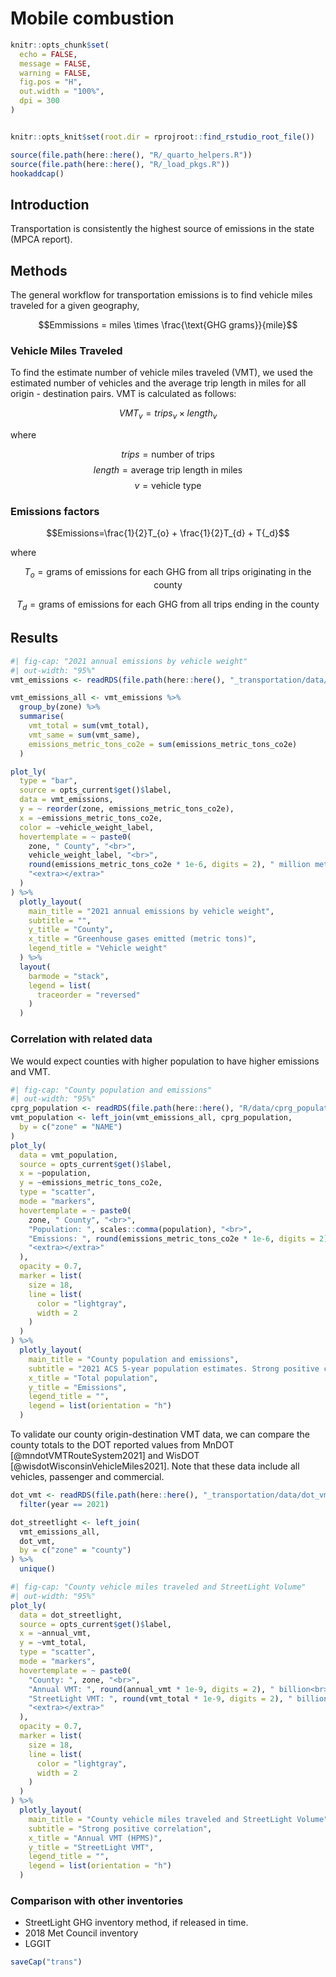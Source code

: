 # Mobile combustion  
```r
knitr::opts_chunk$set(
  echo = FALSE,
  message = FALSE,
  warning = FALSE,
  fig.pos = "H",
  out.width = "100%",
  dpi = 300
)


knitr::opts_knit$set(root.dir = rprojroot::find_rstudio_root_file())
```
```r
source(file.path(here::here(), "R/_quarto_helpers.R"))
source(file.path(here::here(), "R/_load_pkgs.R"))
hookaddcap()
```
## Introduction

Transportation is consistently the highest source of emissions in the state (MPCA report). 

## Methods

The general workflow for transportation emissions is to find vehicle miles traveled for a given geography, 

$$Emmissions = miles \times \frac{\text{GHG grams}}{mile}$$

### Vehicle Miles Traveled      

To find the estimate number of vehicle miles traveled (VMT), we used the estimated number of vehicles and the average trip length in miles for all origin - destination pairs. VMT is calculated as follows:

$$VMT{_v} = trips{_v} \times length{_v}$$

where 

$$trips = \text{number of trips}$$
$$length = \text{average trip length in miles}$$
$$v = \text{vehicle type}$$

### Emissions factors

$$Emissions=\frac{1}{2}T_{o} + \frac{1}{2}T_{d}  + T{_d}$$

where

$$T_o=\textrm{grams of emissions for each GHG from all trips originating in the county}$$

$$T_d=\textrm{grams of emissions for each GHG from all trips ending in the county}$$ 

## Results

```r
#| fig-cap: "2021 annual emissions by vehicle weight"
#| out-width: "95%" 
vmt_emissions <- readRDS(file.path(here::here(), "_transportation/data/county_vmt_emissions.RDS"))

vmt_emissions_all <- vmt_emissions %>%
  group_by(zone) %>%
  summarise(
    vmt_total = sum(vmt_total),
    vmt_same = sum(vmt_same),
    emissions_metric_tons_co2e = sum(emissions_metric_tons_co2e)
  )

plot_ly(
  type = "bar",
  source = opts_current$get()$label,
  data = vmt_emissions,
  y = ~ reorder(zone, emissions_metric_tons_co2e),
  x = ~emissions_metric_tons_co2e,
  color = ~vehicle_weight_label,
  hovertemplate = ~ paste0(
    zone, " County", "<br>",
    vehicle_weight_label, "<br>",
    round(emissions_metric_tons_co2e * 1e-6, digits = 2), " million metric tons CO<sub>2</sub>e", "<br>",
    "<extra></extra>"
  )
) %>%
  plotly_layout(
    main_title = "2021 annual emissions by vehicle weight",
    subtitle = "",
    y_title = "County",
    x_title = "Greenhouse gases emitted (metric tons)",
    legend_title = "Vehicle weight"
  ) %>%
  layout(
    barmode = "stack",
    legend = list(
      traceorder = "reversed"
    )
  )
```


### Correlation with related data

We would expect counties with higher population to have higher emissions and VMT.

```r
#| fig-cap: "County population and emissions"
#| out-width: "95%"
cprg_population <- readRDS(file.path(here::here(), "R/data/cprg_population.RDS"))
vmt_population <- left_join(vmt_emissions_all, cprg_population,
  by = c("zone" = "NAME")
)
plot_ly(
  data = vmt_population,
  source = opts_current$get()$label,
  x = ~population,
  y = ~emissions_metric_tons_co2e,
  type = "scatter",
  mode = "markers",
  hovertemplate = ~ paste0(
    zone, " County", "<br>",
    "Population: ", scales::comma(population), "<br>",
    "Emissions: ", round(emissions_metric_tons_co2e * 1e-6, digits = 2), " million metric tons CO<sub>2</sub>e", "<br>",
    "<extra></extra>"
  ),
  opacity = 0.7,
  marker = list(
    size = 18,
    line = list(
      color = "lightgray",
      width = 2
    )
  )
) %>%
  plotly_layout(
    main_title = "County population and emissions",
    subtitle = "2021 ACS 5-year population estimates. Strong positive correlation",
    x_title = "Total population",
    y_title = "Emissions",
    legend_title = "",
    legend = list(orientation = "h")
  )
```


To validate our county origin-destination VMT data, we can compare the county totals to the DOT reported values from MnDOT [@mndotVMTRouteSystem2021] and WisDOT [@wisdotWisconsinVehicleMiles2021]. Note that these data include all vehicles, passenger and commercial. 

```r
dot_vmt <- readRDS(file.path(here::here(), "_transportation/data/dot_vmt.RDS")) %>%
  filter(year == 2021)

dot_streetlight <- left_join(
  vmt_emissions_all,
  dot_vmt,
  by = c("zone" = "county")
) %>%
  unique()
```


```r
#| fig-cap: "County vehicle miles traveled and StreetLight Volume"
#| out-width: "95%"
plot_ly(
  data = dot_streetlight,
  source = opts_current$get()$label,
  x = ~annual_vmt,
  y = ~vmt_total,
  type = "scatter",
  mode = "markers",
  hovertemplate = ~ paste0(
    "County: ", zone, "<br>",
    "Annual VMT: ", round(annual_vmt * 1e-9, digits = 2), " billion<br>",
    "StreetLight VMT: ", round(vmt_total * 1e-9, digits = 2), " billion<br>",
    "<extra></extra>"
  ),
  opacity = 0.7,
  marker = list(
    size = 18,
    line = list(
      color = "lightgray",
      width = 2
    )
  )
) %>%
  plotly_layout(
    main_title = "County vehicle miles traveled and StreetLight Volume",
    subtitle = "Strong positive correlation",
    x_title = "Annual VMT (HPMS)",
    y_title = "StreetLight VMT",
    legend_title = "",
    legend = list(orientation = "h")
  )
```

### Comparison with other inventories

- StreetLight GHG inventory method, if released in time.
- 2018 Met Council inventory
- LGGIT


```r
saveCap("trans")
```
